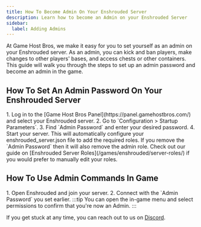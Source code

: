 ```yaml
---
title: How To Become Admin On Your Enshrouded Server
description: Learn how to become an Admin on your Enshrouded Server
sidebar:
  label: Adding Admins
---
```


At Game Host Bros, we make it easy for you to set yourself as an admin on your Enshrouded server. As an admin, you can kick and ban players, make changes to other players' bases, and access chests or other containers. This guide will walk you through the steps to set up an admin password and become an admin in the game.

## How To Set An Admin Password On Your Enshrouded Server
<Steps>
1. Log in to the [Game Host Bros Panel](https://panel.gamehostbros.com/) and select your Enshrouded server.
2. Go to `Configuration > Startup Parameters`.
3. Find `Admin Password` and enter your desired password.
4. Start your server.
</Steps>
This will automatically configure your enshrouded_server.json file to add the required roles. If you remove the `Admin Password` then it will also remove the admin role. Check out our guide on [Enshrouded Server Roles](/games/enshrouded/server-roles/) if you would prefer to manually edit your roles.

## How To Use Admin Commands In Game
<Steps>
1. Open Enshrouded and join your server.
2. Connect with the `Admin Password` you set earlier.
</Steps>
:::tip
You can open the in-game menu and select permissions to confirm that you're now an Admin.
:::

If you get stuck at any time, you can reach out to us on [Discord](https://discord.gg/FN4XgbAwzr).

